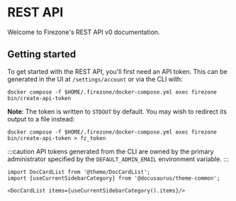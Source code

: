# REST API

Welcome to Firezone's REST API v0 documentation.

## Getting started

To get started with the REST API, you'll first need an API token.
This can be generated in the UI at `/settings/account` or via the CLI
with:

```shell
docker compose -f $HOME/.firezone/docker-compose.yml exec firezone bin/create-api-token
```

**Note**: The token is written to `STDOUT` by default. You may wish to redirect its output
to a file instead:

```shell
docker compose -f $HOME/.firezone/docker-compose.yml exec firezone bin/create-api-token > fz_token
```

:::caution
API tokens generated from the CLI are owned by the primary administrator specified by
the `DEFAULT_ADMIN_EMAIL` environment variable.
:::

```mdx-code-block
import DocCardList from '@theme/DocCardList';
import {useCurrentSidebarCategory} from '@docusaurus/theme-common';

<DocCardList items={useCurrentSidebarCategory().items}/>
```
